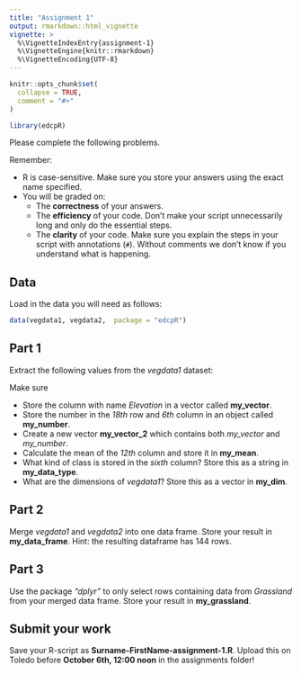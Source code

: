 ```yaml
---
title: "Assignment 1"
output: rmarkdown::html_vignette
vignette: >
  %\VignetteIndexEntry{assignment-1}
  %\VignetteEngine{knitr::rmarkdown}
  %\VignetteEncoding{UTF-8}
---
```


```r
knitr::opts_chunk$set(
  collapse = TRUE,
  comment = "#>"
)
```

```r
library(edcpR)
```

Please complete the following problems.

Remember:

- R is case-sensitive. Make sure you store your answers using the exact name specified.
- You will be graded on:
  - The **correctness** of your answers.
  - The **efficiency** of your code. Don't make your script unnecessarily long and only do the essential steps.
  - The **clarity** of your code. Make sure you explain the steps in your script with annotations (`#`). Without comments we don't know if you understand what is happening.

## Data

Load in the data you will need as follows:

```r
data(vegdata1, vegdata2,  package = "edcpR")
```

## Part 1

Extract the following values from the *vegdata1* dataset:

Make sure 

- Store the column with name *Elevation* in a vector called **my_vector**.
- Store the number in the *18th* row and *6th* column in an object called **my_number**.
- Create a new vector **my_vector_2** which contains both *my_vector* and *my_number*.
- Calculate the mean of the *12th* column and store it in **my_mean**.
- What kind of class is stored in the *sixth* column? Store this as a string in **my_data_type**.
- What are the dimensions of *vegdata1*? Store this as a vector in **my_dim**.

## Part 2

Merge *vegdata1* and *vegdata2* into one data frame. Store your result in **my_data_frame**. Hint: the resulting dataframe has 144 rows.

## Part 3

Use the package *"dplyr"* to only select rows containing data from *Grassland* from your merged data frame. Store your result in **my_grassland**. 

## Submit your work

Save your R-script as **Surname-FirstName-assignment-1.R**. Upload this on Toledo before **October 6th, 12:00 noon** in the assignments folder!
